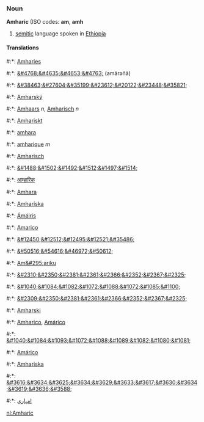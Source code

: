 ===Noun===
'''Amharic''' (ISO codes: '''am''', '''amh'''

#[[semitic]] language spoken in [[Ethiopia]]

====Translations====
#:*{{af}}: [[Amharies]]
#:*{{am}}: [[&#4768;&#4635;&#4653;&#4763;]] (am&#257;r&#601;ñ&#257;)
#:*{{zh}}: [[&#38463;&#27604;&#35199;&#23612;&#20122;&#23448;&#35821;]]
#:*{{cs}}: [[Amharský]]
#:*{{nl}}: [[Amhaars]] ''n'', [[Amharisch]] ''n''
#:*{{fo}}: [[Amhariskt]]
#:*{{fi}}: [[amhara]]
#:*{{fr}}: [[amharique]] ''m''
#:*{{de}}: [[Amharisch]]
#:*{{he}}: [[&#1488;&#1502;&#1492;&#1512;&#1497;&#1514;]]
#:*{{hi}}: [[आम्हारिक]]
#:*{{hu}}: [[Amhara]]
#:*{{is}}: [[Amharíska]]
#:*{{ga}}: [[Ámáiris]]
#:*{{it}}: [[Amarico]]
#:*{{ja}}: [[&#12450;&#12512;&#12495;&#12521;&#35486;]]
#:*{{ko}}: [[&#50516;&#54616;&#46972;&#50612;]]
#:*{{mt}}: [[Am&#295;ariku]]
#:*{{mr}}: [[&#2310;&#2350;&#2381;&#2361;&#2366;&#2352;&#2367;&#2325;]]
#:*{{mdf}}: [[&#1040;&#1084;&#1082;&#1072;&#1088;&#1072;&#1085;&#1100;]]
#:*{{ne}}: [[&#2309;&#2350;&#2381;&#2361;&#2366;&#2352;&#2367;&#2325;]]
#:*{{pl}}: [[Amharski]]
#:*{{pt}}: [[Amharico]], [[Amárico]]
#:*{{ru}}: [[&#1040;&#1084;&#1093;&#1072;&#1088;&#1089;&#1082;&#1080;&#1081;]]
#:*{{es}}: [[Amárico]]
#:*{{sv}}: [[Amhariska]]
#:*{{th}}: [[&#3616;&#3634;&#3625;&#3634;&#3629;&#3633;&#3617;&#3630;&#3634;&#3619;&#3636;&#3588;]]
#:*{{ur}}: [[امہاري]]


[[nl:Amharic]]